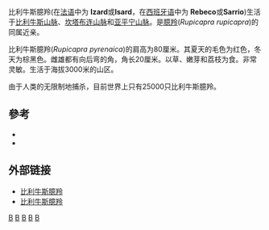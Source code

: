 {{Speciesbox
| genus = Rupicapra
| species = pyrenaica
| status = LR/cd
| status_system = iucn2.3
| image = Isard des pyrenees bigorre 2003.jpg
| authority = [[夏尔·吕西安·波拿巴|Bonaparte]], 1845
}}

比利牛斯臆羚(在[[法语|法语]]中为 '''Izard'''或'''Isard'''，在[[西班牙语|西班牙语]]中为 '''Rebeco'''或'''Sarrio''')生活于[[比利牛斯山脉|比利牛斯山脉]]、[[坎塔布连山脉|坎塔布连山脉]]和[[亚平宁山脉|亚平宁山脉]]。是[[臆羚|臆羚]](''Rupicapra rupicapra'')的同属近亲。

比利牛斯臆羚(''Rupicapra pyrenaica'')的肩高为80厘米。其夏天的毛色为红色，冬天为棕黑色。雌雄都有向后弯的角，角长20厘米。以草、嫩芽和荔枝为食。非常灵敏。生活于海拔3000米的山区。

由于人类的无限制地捕杀，目前世界上只有25000只比利牛斯臆羚。

== 參考 ==
* {{IUCN2006|assessors=Caprinae Specialist Group|year=1996|id=19771|title=Rupicapra pyrenaica|downloaded=2007年3月13日}}
* {{ITIS|ID=625158|taxon=''Rupicapra pyrenaica'' |downloaded=2007年3月13日}}

== 外部链接 ==
* [http://animaldiversity.ummz.umich.edu/site/accounts/information/Rupicapra_pyrenaica.html 比利牛斯臆羚] {{Wayback|url=http://animaldiversity.ummz.umich.edu/site/accounts/information/Rupicapra_pyrenaica.html |date=20110514204301 }}
* [https://web.archive.org/web/20051229232203/http://www.vertebradosibericos.org/mamiferos/pdf/ruppyr.pdf 比利牛斯臆羚]
{{Taxonbar|from=Q902896}}

[[Category:臆羚屬|B]]
[[Category:法国哺乳动物|B]]
[[Category:義大利動物|B]]
[[Category:西班牙動物|B]]
[[Category:1845年描述的动物|B]]
